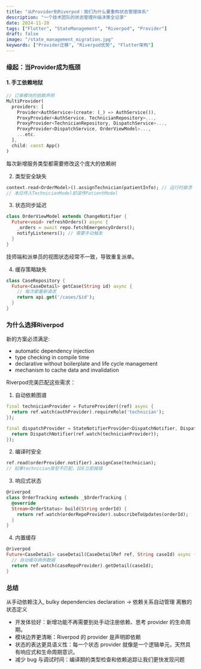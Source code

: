 ```yaml
---
title: "从Provider到Riverpod：我们为什么要重构状态管理体系"
description: "一个技术团队的状态管理升级决策全记录"
date: 2024-11-28
tags: ["Flutter", "StateManagement", "Riverpod", "Provider"]
draft: false
image: "/state_management_migration.jpg"
keywords: ["Provider迁移", "Riverpod优势", "Flutter架构"]
---
```


### 缘起：当Provider成为瓶颈

#### 1. 手工依赖地狱

```dart
// 订单模块的依赖声明
MultiProvider(
  providers: [
    Provider<AuthService>(create: (_) => AuthService()),
    ProxyProvider<AuthService, TechnicianRepository>...,
    ProxyProvider<TechnicianRepository, DispatchService>...,
    ProxyProvider<DispatchService, OrderViewModel>...,
    ...etc.
  ],
  child: const App()
)
```

每次新增服务类型都需要修改这个庞大的依赖树

2. 类型安全缺失

```dart
context.read<OrderModel>().assignTechnician(patientInfo); // 运行时崩溃
// 本应传入TechnicianModel却误传PatientModel
```

3. 状态同步延迟

```dart
class OrderViewModel extends ChangeNotifier {
  Future<void> refreshOrders() async {
    _orders = await repo.fetchEmergencyOrders();
    notifyListeners(); // 需要手动触发
  }
}
```

技师端和派单员的视图状态经常不一致，导致重复派单。

4. 缓存策略缺失

```dart
class CaseRepository {
  Future<CaseDetail> getCase(String id) async {
    // 每次都重新请求
    return api.get('/cases/$id');
  }
}
```

### 为什么选择Riverpod

新的方案必须满足:

- automatic dependency injection
- type checking in compile time
- declarative without boilerplate and life cycle management
- mechanism to cache data and invalidation

Riverpod完美匹配这些需求：

1. 自动依赖图谱

```dart
final technicianProvider = FutureProvider((ref) async {
  return ref.watch(authProvider).requireRole('technician');
});

final dispatchProvider = StateNotifierProvider<DispatchNotifier, DispatchState>((ref) {
  return DispatchNotifier(ref.watch(technicianProvider));
});
```

2. 编译时安全

```dart
ref.read(orderProvider.notifier).assignCase(technician);
// 如果technician类型不匹配，IDE立即报错
```

3. 响应式状态

```dart
@riverpod
class OrderTracking extends _$OrderTracking {
  @override
  Stream<OrderStatus> build(String orderId) {
    return ref.watch(orderRepoProvider).subscribeToUpdates(orderId);
  }
}
```

4. 内置缓存

```dart
@riverpod
Future<CaseDetail> caseDetail(CaseDetailRef ref, String caseId) async {
  // 自动缓存病例数据
  return ref.watch(caseRepoProvider).getDetail(caseId);
}
```

### 总结

从手动依赖注入, bulky dependencies declaration -> 依赖关系自动管理 离散的状态定义

- 开发体验好：新增功能不再需要到处手动注册依赖、思考 provider 的生命周期。
- 模块边界更清晰：Riverpod 的 provider 是声明即依赖
- 状态的表达更具语义性：每一个状态 provider 就像是一个逻辑单元，天然具有响应式和生命周期意识。
- 减少 bug 与调试时间：编译期的类型检查和依赖追踪让我们更快发现问题
